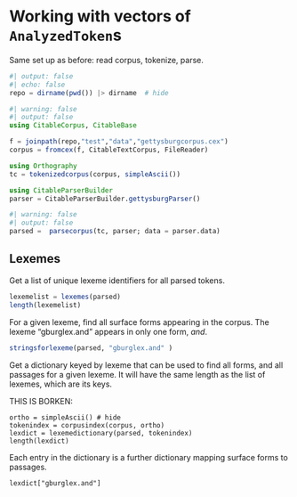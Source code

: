 # Working with vectors of `AnalyzedToken`s


Same set up as before: read corpus, tokenize, parse.
```julia
#| output: false
#| echo: false
repo = dirname(pwd()) |> dirname  # hide
```

```julia
#| warning: false
#| output: false
using CitableCorpus, CitableBase

f = joinpath(repo,"test","data","gettysburgcorpus.cex") 
corpus = fromcex(f, CitableTextCorpus, FileReader)

using Orthography
tc = tokenizedcorpus(corpus, simpleAscii())

using CitableParserBuilder
parser = CitableParserBuilder.gettysburgParser()
```


```julia
#| warning: false
#| output: false
parsed =  parsecorpus(tc, parser; data = parser.data)
```


## Lexemes

Get a list of unique lexeme identifiers for all parsed tokens.

```julia
lexemelist = lexemes(parsed)
length(lexemelist)
```

For a given lexeme, find all surface forms appearing in the corpus.  The lexeme "gburglex.and" appears in only one form, *and*.
```julia
stringsforlexeme(parsed, "gburglex.and" )
```

Get a dictionary keyed by lexeme that can be used to find all forms, and all passages
for a given lexeme.  It will have the same length as the list of lexemes, which are its keys.


THIS IS BORKEN:

```
ortho = simpleAscii() # hide
tokenindex = corpusindex(corpus, ortho)
lexdict = lexemedictionary(parsed, tokenindex)
length(lexdict)
```

Each entry in the dictionary is a further dictionary mapping surface forms to passages.

```
lexdict["gburglex.and"]
```
